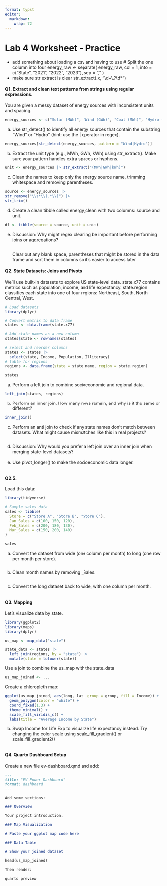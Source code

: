 ```yaml
---
format: typst
editor: 
  markdown: 
    wrap: 72
---
```


# Lab 4 Worksheet - Practice

-   add something about loading a csv and having to use \# Split the one
    column into four energy_raw \<- separate( energy_raw, col = 1, into
    = c("State", "2021", "2022", "2023"), sep = "," )
-   make sure str extract is clear str_extract(.x, "\\d+\\.?\\d\*")

#### Q1. Extract and clean text patterns from strings using regular expressions.

You are given a messy dataset of energy sources with inconsistent units
and spacing.

```r
energy_sources <- c("Solar (MWh)", "Wind (GWh)", "Coal (MWh)", "Hydro (kWh)")
```

a.  Use str_detect() to identify all energy sources that contain the
    substring "Wind" or "Hydro" (hint: use the \| operator in regex).

```r
energy_sources[str_detect(energy_sources, pattern = "Wind|Hydro")]
```

b.  Extract the unit type (e.g., MWh, GWh, kWh) using str_extract().
    Make sure your pattern handles extra spaces or hyphens.

```r
unit <- energy_sources |> str_extract("(MWh|GWh|kWh)")
```

c.  Clean the names to keep only the energy source name, trimming
    whitespace and removing parentheses.

```r
source <- energy_sources |> 
str_remove("\\s*\\(.*\\)") |> 
str_trim()
```

d.  Create a clean tibble called energy_clean with two columns: source
    and unit.

```r
df <- tibble(source = source, unit = unit)
```

e.  Discussion: Why might regex cleaning be important before performing
    joins or aggregations?

    \
    Clear out any blank space, parentheses that might be stored in the
    data frame and sort them in columns so it's easier to access later\

#### Q2. State Datasets: Joins and Pivots

We’ll use built-in datasets to explore US state-level data. state.x77
contains metrics such as population, income, and life expectancy.
state.region classifies each state into one of four regions: Northeast,
South, North Central, West.

```r
# Load datasets
library(dplyr)

# Convert matrix to data frame
states <- data.frame(state.x77)

# Add state names as a new column
states$state <- rownames(states)

# select and reorder columns
states <- states |>
  select(state, Income, Population, Illiteracy)
# table for regions
regions <- data.frame(state = state.name, region = state.region)

states

```

a.  Perform a left join to combine socioeconomic and regional data.

```r
left_join(states, regions)
```

b.  Perform an inner join. How many rows remain, and why is it the same
    or different?

```r
inner_join()
```

c.  Perform an anti join to check if any state names don’t match between
    datasets. What might cause mismatches like this in real projects?

```r

```

d.  Discussion: Why would you prefer a left join over an inner join when
    merging state-level datasets?\
    \
e.  Use pivot_longer() to make the socioeconomic data longer.\

```r

```

#### Q2.5.

Load this data:

```r
library(tidyverse)

# Sample sales data
sales <- tibble(
  Store = c("Store A", "Store B", "Store C"),
  Jan_Sales = c(100, 150, 120),
  Feb_Sales = c(200, 180, 130),
  Mar_Sales = c(150, 200, 140)
)

sales
```

a.  Convert the dataset from wide (one column per month) to long (one
    row per month per store).

```r

```

b.  Clean month names by removing \_Sales.

```r

```

c.  Convert the long dataset back to wide, with one column per month.

```r

```

#### Q3. Mapping

Let's visualize data by state.

```r
library(ggplot2)
library(maps)
library(dplyr)

us_map <- map_data("state")

state_data <- states |>
  left_join(regions, by = "state") |>
  mutate(state = tolower(state))

```

Use a join to combine the us_map with the state_data

```r
us_map_joined <- ...
```

Create a chloropleth map:

```r
ggplot(us_map_joined, aes(long, lat, group = group, fill = Income)) +
  geom_polygon(color = "white") +
  coord_fixed(1.3) +
  theme_minimal() +
  scale_fill_viridis_c() +
  labs(title = "Average Income by State")
```

b.  Swap Income for Life Exp to visualize life expectancy instead. Try
    changing the color scale using scale_fill_gradient() or
    scale_fill_gradient2()

```r

```

#### Q4. Quarto Dashboard Setup

Create a new file ev-dashboard.qmd and add:

```markdown

---
title: "EV Power Dashboard"
format: dashboard
---

Add some sections:

### Overview

Your project introduction.

### Map Visualization

# Paste your ggplot map code here

### Data Table

# Show your joined dataset

head(us_map_joined)

Then render:

quarto preview

```

